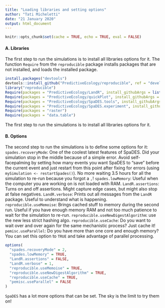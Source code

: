 ```yaml
---
title: "Loading libraries and setting options"
author: "Tati Micheletti"
date: "21 January 2020"
output: html_document
---
```


```r
knitr::opts_chunk$set(cache = TRUE, echo = TRUE, eval = FALSE)
```

#### A. Libraries  

The first step to run the simulations is to install all libraries options for it. The function `Require` from the `reproducible` package installs packages that are not installed, and loads the installed package.

```r
install.packages("devtools")
devtools::install_github("PredictiveEcology/reproducible", ref = "development", dependencies = TRUE)
library("reproducible")
Require(packages = "PredictiveEcology/LandR", install_githubArgs = list(ref = "development"))
Require(packages = "PredictiveEcology/quickPlot", install_githubArgs = list(ref = "development"))
Require(packages = "PredictiveEcology/SpaDES.tools", install_githubArgs = list(ref = "development"))
Require(packages = "PredictiveEcology/SpaDES.experiment", install_githubArgs = list(ref = "master"))
Require(packages = "raster")
Require(packages = "data.table")
```

The first step to run the simulations is to install all libraries options for it.

#### B. Options

The second step to run the simulations is to define some options for it:
`spades.recoveryMode`: One of the coolest latest features of SpaDES. Did your simulation stop in the middle because of a simple error. Avoid self-facepalming by setting how many events you want SpaDES to "save" before the current event and just restart from this point after fixing for errors (using `mySimulation <- restartSpades()`). No more waiting 3.5 hours for all the simulation to re-run because you forgot a `,`! 
`spades.lowMemory`: Useful when the computer you are working on is not loaded with RAM.
`LandR.assertions`: Turns on and off assertions. Might capture edge cases, but might also stop at false negatives.
`LandR.verbose`: Prints out all messages from the `LandR` package. Useful to understand what is happening.
`reproducible.useMemoise`:  Brings cached stuff to memory during the second run. Useful if you have enough memory RAM and not too much patience to wait for the simulation to re-run.
`reproducible.useNewDigestAlgorithm`: use the new less strict hashing algo.
`reproducible.useCache`: Do you want to wait over and over again for the same mechanistic process? Just cache it!
`pemisc.useParallel`: Do you have more than one core and enough memory? You can set this option to `TRUE` and take advantage of parallel processing.

```r
options(
  "spades.recoveryMode" = 2,
  "spades.lowMemory" = TRUE,
  "LandR.assertions" = FALSE,
  "LandR.verbose" = 1,
  "reproducible.useMemoise" = TRUE,
  "reproducible.useNewDigestAlgorithm" = TRUE,
  "reproducible.useCache" = TRUE,
  "pemisc.useParallel" = FALSE
)
```

`SpaDES` has a lot more options that can be set. The sky is the limit to try them on!

